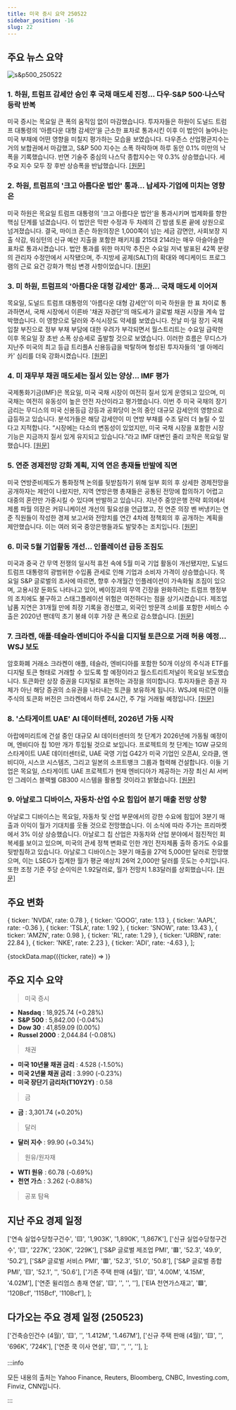 ```yaml
---
title: 미국 증시 요약 250522
sidebar_position: -16
slug: 22
---
```


## 주요 뉴스 요약

![s&p500_250522](/map/250522.png)

### 1. **하원, 트럼프 감세안 승인 후 국채 매도세 진정... 다우·S&P 500·나스닥 등락 반복**

미국 증시는 목요일 큰 폭의 움직임 없이 마감했습니다. 투자자들은 하원이 도널드 트럼프 대통령의 ‘아름다운 대형 감세안’을 근소한 표차로 통과시킨 이후 이 법안이 늘어나는 미국 부채에 어떤 영향을 미칠지 평가하는 모습을 보였습니다. 다우존스 산업평균지수는 거의 보합권에서 마감했고, S&P 500 지수는 소폭 하락하며 하루 동안 0.1% 미만의 낙폭을 기록했습니다. 반면 기술주 중심의 나스닥 종합지수는 약 0.3% 상승했습니다. 세 주요 지수 모두 장 후반 상승폭을 반납했습니다. [[원문]](https://finance.yahoo.com/news/live/stock-market-today-dow-sp-500-nasdaq-seesaw-as-bond-sell-off-eases-after-house-oks-trump-tax-bill-154615013.html)

### 2. **하원, 트럼프의 '크고 아름다운 법안' 통과... 납세자·기업에 미치는 영향은**

미국 하원은 목요일 트럼프 대통령의 '크고 아름다운 법안'을 통과시키며 법제화를 향한 핵심 단계를 넘겼습니다. 이 법안은 막판 수정과 두 차례의 긴 밤샘 토론 끝에 상원으로 넘겨졌습니다. 결국, 마이크 존슨 하원의장은 1,000쪽이 넘는 세금 감면안, 사회보장 지출 삭감, 워싱턴의 신규 예산 지출을 포함한 패키지를 215대 214라는 매우 아슬아슬한 표차로 통과시켰습니다. 법안 통과를 위한 마지막 추진은 수요일 저녁 발표된 42쪽 분량의 관리자 수정안에서 시작됐으며, 주·지방세 공제(SALT)의 확대와 메디케이드 프로그램의 근로 요건 강화가 핵심 변경 사항이었습니다. [[원문]](https://finance.yahoo.com/news/the-house-passed-trumps-big-beautiful-bill-heres-how-it-affects-taxpayers-and-businesses-110041500.html)

### 3. **미 하원, 트럼프의 '아름다운 대형 감세안' 통과... 국채 매도세 이어져**

목요일, 도널드 트럼프 대통령의 '아름다운 대형 감세안'이 미국 하원을 한 표 차이로 통과하면서, 국채 시장에서 이른바 '채권 자경단'의 매도세가 글로벌 채권 시장을 계속 압박했습니다. 이 영향으로 달러와 주식시장도 약세를 보였습니다. 전날 미·일 장기 국채 입찰 부진으로 정부 부채 부담에 대한 우려가 부각되면서 월스트리트는 수요일 급락한 이후 목요일 장 초반 소폭 상승세로 출발할 것으로 보였습니다. 이러한 흐름은 무디스가 지난주 미국의 최고 등급 트리플A 신용등급을 박탈하며 형성된 투자자들의 '셀 아메리카' 심리를 더욱 강화시켰습니다. [[원문]](https://www.reuters.com/world/china/global-markets-wrapup-1-2025-05-22/)

### 4. **미 재무부 채권 매도세는 질서 있는 양상... IMF 평가**

국제통화기금(IMF)은 목요일, 미국 국채 시장이 여전히 질서 있게 운영되고 있으며, 미 국채는 여전히 유동성이 높은 안전 자산이라고 평가했습니다. 이번 주 미국 국채의 장기 금리는 무디스의 미국 신용등급 강등과 공화당이 논의 중인 대규모 감세안의 영향으로 급등하고 있습니다. 분석가들은 해당 감세안이 미 연방 부채를 수조 달러 더 늘릴 수 있다고 지적합니다. “시장에는 다소의 변동성이 있었지만, 미국 국채 시장을 포함한 시장 기능은 지금까지 질서 있게 유지되고 있습니다.”라고 IMF 대변인 줄리 코작은 목요일 말했습니다. [[원문]](https://www.reuters.com/business/us-treasuries-sell-off-remains-orderly-imf-says-2025-05-22/)

### 5. **연준 경제전망 강화 계획, 지역 연은 총재들 반발에 직면**

미국 연방준비제도가 통화정책 논의를 뒷받침하기 위해 일부 회의 후 상세한 경제전망을 공개하자는 제안이 나왔지만, 지역 연방은행 총재들은 공통된 전망에 합의하기 어렵고 대중의 혼란만 가중시킬 수 있다며 반발하고 있습니다. 지난주 중앙은행 전략 회의에서 제롬 파월 의장은 커뮤니케이션 개선의 필요성을 언급했고, 전 연준 의장 벤 버냉키는 연준 직원들이 작성한 경제 보고서와 전망치를 연간 4차례 정책회의 후 공개하는 계획을 제안했습니다. 이는 여러 외국 중앙은행들과도 발맞추는 조치입니다. [[원문]](https://www.reuters.com/business/plan-beef-up-fed-forecasts-hits-hurdle-among-its-regional-presidents-2025-05-22/)

### 6. **미국 5월 기업활동 개선... 인플레이션 급등 조짐도**

미국과 중국 간 무역 전쟁의 일시적 휴전 속에 5월 미국 기업 활동이 개선됐지만, 도널드 트럼프 대통령의 광범위한 수입품 관세로 인해 기업과 소비자 가격이 상승했습니다. 목요일 S&P 글로벌의 조사에 따르면, 향후 수개월간 인플레이션이 가속화될 조짐이 있으며, 고용시장 둔화도 나타나고 있어, 베이징과의 무역 긴장을 완화하려는 트럼프 행정부의 조치에도 불구하고 스태그플레이션 위험은 여전하다는 점을 상기시켰습니다. 제조업 납품 지연은 31개월 만에 최장 기록을 경신했고, 외국인 방문객 소비를 포함한 서비스 수출은 2020년 팬데믹 초기 봉쇄 이후 가장 큰 폭으로 감소했습니다. [[원문]](https://www.reuters.com/business/us-business-activity-improves-may-inflation-poised-accelerate-sharply-2025-05-22/)

### 7. **크라켄, 애플·테슬라·엔비디아 주식을 디지털 토큰으로 거래 허용 예정... WSJ 보도**

암호화폐 거래소 크라켄이 애플, 테슬라, 엔비디아를 포함한 50개 이상의 주식과 ETF를 디지털 토큰 형태로 거래할 수 있도록 할 예정이라고 월스트리트저널이 목요일 보도했습니다. 토큰화란 상장 증권을 디지털로 표현하는 과정을 의미합니다. 투자자들은 증권 자체가 아닌 해당 증권의 소유권을 나타내는 토큰을 보유하게 됩니다. WSJ에 따르면 이들 주식의 토큰화 버전은 크라켄에서 하루 24시간, 주 7일 거래될 예정입니다. [[원문]](https://www.reuters.com/business/autos-transportation/kraken-allow-trading-apple-tesla-nvidia-shares-digital-tokens-wsj-reports-2025-05-22/)

### 8. **'스타게이트 UAE' AI 데이터센터, 2026년 가동 시작**

아랍에미리트에 건설 중인 대규모 AI 데이터센터의 첫 단계가 2026년에 가동될 예정이며, 엔비디아 칩 10만 개가 투입될 것으로 보입니다. 프로젝트의 첫 단계는 1GW 규모의 스타게이트 UAE 데이터센터로, UAE 국영 기업 G42가 미국 기업인 오픈AI, 오라클, 엔비디아, 시스코 시스템즈, 그리고 일본의 소프트뱅크 그룹과 협력해 건설합니다. 이들 기업은 목요일, 스타게이트 UAE 프로젝트가 현재 엔비디아가 제공하는 가장 최신 AI 서버인 그레이스 블랙웰 GB300 시스템을 활용할 것이라고 밝혔습니다. [[원문]](https://www.reuters.com/business/media-telecom/stargate-uae-ai-datacenter-begin-operation-2026-2025-05-22/)

### 9. **아날로그 디바이스, 자동차·산업 수요 힘입어 분기 매출 전망 상향**

아날로그 디바이스는 목요일, 자동차 및 산업 부문에서의 강한 수요에 힘입어 3분기 매출과 이익이 월가 기대치를 웃돌 것으로 전망했습니다. 이 소식에 따라 주가는 프리마켓에서 3% 이상 상승했습니다. 아날로그 칩 산업은 자동차와 산업 분야에서 점진적인 회복세를 보이고 있으며, 미국의 관세 정책 변화로 인한 개인 전자제품 출하 증가도 수요를 뒷받침하고 있습니다. 아날로그 디바이스는 3분기 매출을 27억 5,000만 달러로 전망했으며, 이는 LSEG가 집계한 월가 평균 예상치 26억 2,000만 달러를 웃도는 수치입니다. 또한 조정 기준 주당 순이익은 1.92달러로, 월가 전망치 1.83달러를 상회했습니다. [[원문]](https://www.reuters.com/business/chipmaker-analog-devices-beats-second-quarter-revenue-estimates-2025-05-22/)

## 주요 변화

  { ticker: 'NVDA', rate: 0.78 },
  { ticker: 'GOOG', rate: 1.13 },
  { ticker: 'AAPL', rate: -0.36 },
  { ticker: 'TSLA', rate: 1.92 },
  { ticker: 'SNOW', rate: 13.43 },
  { ticker: 'AMZN', rate: 0.98 },
  { ticker: 'RL', rate: 1.29 },
  { ticker: 'URBN', rate: 22.84 },
  { ticker: 'NKE', rate: 2.23 },
  { ticker: 'ADI', rate: -4.63 },
];

{stockData.map(({ticker, rate}) => <StockCardMini key={ticker} ticker={ticker} rate={rate}></StockCardMini>)}

## 주요 지수 요약

> 미국 증시

- **Nasdaq** : 18,925.74 (+0.28%)
- **S&P 500** : 5,842.00 (-0.04%)
- **Dow 30** : 41,859.09 (0.00%)
- **Russel 2000** : 2,044.84 (-0.08%)

> 채권

- **미국 10년물 채권 금리** : 4.528 (-1.50%)
- **미국 2년물 채권 금리** : 3.990 (-0.23%)
- **미국 장단기 금리차(T10Y2Y)** : 0.58

> 금

- **금** : 3,301.74 (+0.20%)

> 달러

- **달러 지수** : 99.90 (+0.34%)

> 원유/원자재

- **WTI 원유** : 60.78 (-0.69%)
- **천연 가스** : 3.262 (-0.88%)

> 공포 탐욕

<FearAndGreed fearAndGreedIndex={66} vix={20.28} vixRate={-2.83} />

## 지난 주요 경제 일정

  ['연속 실업수당청구건수', '🟨', '1,903K', '1,890K', '1,867K'],
  ['신규 실업수당청구건수', '🟨', '227K', '230K', '229K'],
  ['S&P 글로벌 제조업 PMI', '🟥', '52.3', '49.9', '50.2'],
  ['S&P 글로벌 서비스 PMI', '🟥', '52.3', '51.0', '50.8'],
  ['S&P 글로벌 종합 PMI', '🟨', '52.1', '', '50.6'],
  ['기존 주택 판매 (4월)', '🟨', '4.00M', '4.15M', '4.02M'],
  ['연준 윌리엄스 총재 연설', '🟨', '', '', ''],
  ['EIA 천연가스재고', '🟩', '120Bcf', '115Bcf', '110Bcf'],
];

<EconomicCalendar data={eventsData} />

## 다가오는 주요 경제 일정 (250523)

  ['건축승인건수 (4월)', '🟨', '', '1.412M', '1.467M'],
  ['신규 주택 판매 (4월)', '🟨', '', '696K', '724K'],
  ['연준 쿡 이사 연설', '🟨', '', '', ''],
];

<EconomicCalendar data={nextEventsData} />

:::info

모든 내용의 출처는 Yahoo Finance, Reuters, Bloomberg, CNBC, Investing.com, Finviz, CNN입니다.

:::
